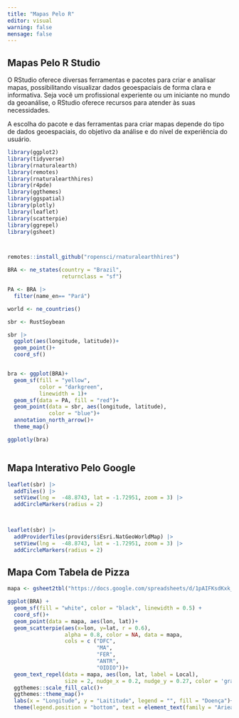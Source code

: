 ```yaml
---
title: "Mapas Pelo R"
editor: visual
warning: false
mensage: false
---
```


## Mapas Pelo R Studio

O RStudio oferece diversas ferramentas e pacotes para criar e analisar mapas, possibilitando visualizar dados geoespaciais de forma clara e informativa. Seja você um profissional experiente ou um iniciante no mundo da geoanálise, o RStudio oferece recursos para atender às suas necessidades.

A escolha do pacote e das ferramentas para criar mapas depende do tipo de dados geoespaciais, do objetivo da análise e do nível de experiência do usuário.

```r
library(ggplot2)
library(tidyverse)
library(rnaturalearth)
library(remotes)
library(rnaturalearthhires)
library(r4pde)
library(ggthemes)
library(ggspatial)
library(plotly)
library(leaflet)
library(scatterpie)
library(ggrepel)
library(gsheet)



remotes::install_github("ropensci/rnaturalearthhires")

BRA <- ne_states(country = "Brazil",
                 returnclass = "sf")

PA <- BRA |>
  filter(name_en== "Pará")

world <- ne_countries()

sbr <- RustSoybean

sbr |> 
  ggplot(aes(longitude, latitude))+
  geom_point()+
  coord_sf()


bra <- ggplot(BRA)+
  geom_sf(fill = "yellow",
          color = "darkgreen",
          linewidth = 1)+
  geom_sf(data = PA, fill = "red")+
  geom_point(data = sbr, aes(longitude, latitude),
             color = "blue")+
  annotation_north_arrow()+
  theme_map()

ggplotly(bra)



```

## Mapa Interativo Pelo Google

```r

leaflet(sbr) |> 
  addTiles() |>
  setView(lng =  -48.8743, lat = -1.72951, zoom = 3) |>
  addCircleMarkers(radius = 2)
  


leaflet(sbr) |> 
  addProviderTiles(providers$Esri.NatGeoWorldMap) |>
  setView(lng =  -48.8743, lat = -1.72951, zoom = 3) |>
  addCircleMarkers(radius = 2)


```

## Mapa Com Tabela de Pizza

```r

mapa <- gsheet2tbl("https://docs.google.com/spreadsheets/d/1pAIFKsdKxk_UQQXdYwIO-O5NOkYNhpclImJcLziYnk4/edit?usp=sharing ")

ggplot(BRA) +
  geom_sf(fill = "white", color = "black", linewidth = 0.5) +
  coord_sf()+
  geom_point(data = mapa, aes(lon, lat))+
  geom_scatterpie(aes(x=lon, y=lat, r = 0.6),
                  alpha = 0.8, color = NA, data = mapa,
                  cols = c ("DFC",
                            "MA",
                            "FER",
                            "ANTR",
                            "OIDIO"))+
  geom_text_repel(data = mapa, aes(lon, lat, label = Local),
                  size = 2, nudge_x = 0.2, nudge_y = 0.27, color = 'gray30', family = "Arial")+
  ggthemes::scale_fill_calc()+
  ggthemes::theme_map()+
  labs(x = "Longitude", y = "Laititude", legend = "", fill = "Doença")+
  theme(legend.position = "bottom", text = element_text(family = "Arieal", size = 8))


```
